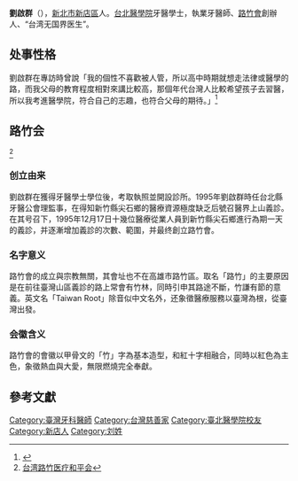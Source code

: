 {{citecheck|time=2018-08-19T01:26:17+00:00}}
{{Primarysources|date=2012年1月}}
{{Infobox Officeholder
|圖像     = 
|圖像大小 = 
|圖像說明 = 
|order=[[臺灣路竹醫療和平會|路竹會]]會長
|term_start            = 
|term_end              = 
|姓名     = 劉啟群
|性別     = 男
|籍貫     = 
|出生日期 = {{birth_year_and_age|1954}}
|出生地點 = {{ROC|臺灣省}}[[臺北縣|臺北縣]][[新店區|新店鎮]]
|逝世日期 = 
|逝世地點 =  
|職業     = [[臺灣路竹醫療和平會|路竹會]]創辦人
|父母     =  
|配偶     = 
|子女     = 
|親屬     = 
|國籍     = {{ROC}}
|宗教信仰  =  
|網站     = [http://www.taiwanroot.org/ 路竹會]
|簽名     = 
|居住地   = 
|nickname = 台湾无国界医生
| educate = 
*[[臺北醫學大學|台北醫學院]]牙醫學士
|經歷    = 
*台北縣牙醫公會理監事
*執業牙醫師
*[[臺灣路竹醫療和平會|路竹會]]創辦人
}}
'''劉啟群'''（{{bd|1954年|||}}），[[新北市|新北市]][[新店區|新店區]]人。[[臺北醫學大學|台北醫學院]]牙醫學士，執業牙醫師、[[臺灣路竹醫療和平會|路竹會]]創辦人、“台湾无国界医生”。

== 处事性格 ==
劉啟群在專訪時曾說「我的個性不喜歡被人管，所以高中時期就想走法律或醫學的路，而我父母的教育程度相對來講比較高，那個年代台灣人比較希望孩子去習醫，所以我考進醫學院，符合自己的志趣，也符合父母的期待。」<ref>{{Cite web |url=http://www.taiwanroot.org/article.php?id=85 |title=2009年 玉山周報27期 玉山人物專題報導 |accessdate=2012-01-29 |archive-date=2019-06-07 |archive-url=https://web.archive.org/web/20190607221722/http://www.taiwanroot.org/article.php?id=85 |dead-url=no }}</ref>

== 路竹会 ==
<ref>[[:臺灣路竹醫療和平會|台湾路竹医疗和平会]]</ref>
=== 创立由来 ===
劉啟群在獲得牙醫學士學位後，考取執照並開設診所。1995年劉啟群時任台北縣牙醫公會理監事，在得知新竹縣尖石鄉的醫療資源極度缺乏后號召醫界上山義診。在其号召下，1995年12月17日十幾位醫療從業人員到新竹縣尖石鄉進行為期一天的義診，并逐漸增加義診的次數、範圍，并最终創立路竹會。

=== 名字意义 ===
路竹會的成立與宗教無關，其會址也不在高雄市路竹區。取名「路竹」的主要原因是在前往臺灣山區義診的路上常會有竹林，同時引申其路途不斷，竹謙有節的意義。英文名「Taiwan Root」除音似中文名外，还象徵醫療服務以臺灣為根，從臺灣出發。

=== 会徽含义 ===
路竹會的會徽以甲骨文的「竹」字為基本造型，和紅十字相融合，同時以紅色為主色，象徵熱血與大愛，無限燃燒完全奉獻。

== 參考文獻 ==
{{reflist}}

[[Category:臺灣牙科醫師|Category:臺灣牙科醫師]]
[[Category:台灣慈善家|Category:台灣慈善家]]
[[Category:臺北醫學院校友|Category:臺北醫學院校友]]
[[Category:新店人|Category:新店人]]
[[Category:刘姓|Category:刘姓]]